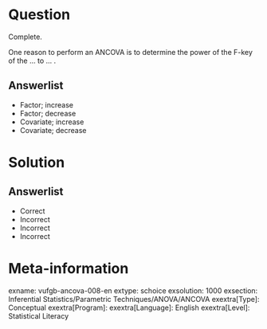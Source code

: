 Question
========

Complete.

One reason to perform an ANCOVA is to determine the power of the F-key of the ... to ... .

  
Answerlist
----------
* Factor; increase
* Factor; decrease
* Covariate; increase
* Covariate; decrease


Solution
========

Answerlist
----------
* Correct
* Incorrect
* Incorrect
* Incorrect

Meta-information
================
exname: vufgb-ancova-008-en
extype: schoice
exsolution: 1000
exsection: Inferential Statistics/Parametric Techniques/ANOVA/ANCOVA
exextra[Type]: Conceptual
exextra[Program]: 
exextra[Language]: English
exextra[Level]: Statistical Literacy
